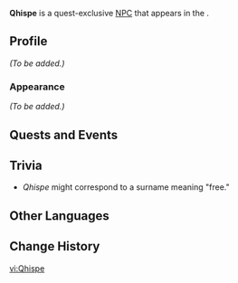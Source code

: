 {{Meta
<!-- Remove this template after adding the missing info -->
|missing_NPC_profile  = yes
<!--
|missing_NPC_idle     = yes
|missing_NPC_dialogue = yes
-->
}}
{{Character Infobox
|type             = Quest NPC
|image            = NPC Qhispe.png
|realname         = <!-- Optional, if different from in-game name -->
|deceased         = <!-- Past (for deceased prior to events of the game) or free response -->
|region           = Natlan
|location         = Natlan
|affiliation      = Masters of the Night-Wind
|title            = 

|ancestry         = <!-- Clan/family -->
|father           = 
|mother           = 
|spouse           = 
|sibling          = 
|child            = 
|relative         = 

|voiceEN          = 
|voiceCN          = 
|voiceJP          = 
|voiceKR          = 
}}
'''Qhispe''' is a quest-exclusive [[NPC]] that appears in the {{Quest|Despair Engulfs the Heavens}}.
<!--
==Location==
{{subst:#tag:gallery|
NPC Location {{subst:#titleparts:{{subst:PAGENAME}}}}.png{{subst:!}}{{subst:#titleparts:{{subst:PAGENAME}}}}'s location
NPC Location {{subst:#titleparts:{{subst:PAGENAME}}}} Context.png{{subst:!}}Additional context
}}
-->
==Profile==
<!--Detailed story/lore information goes here.-->
''(To be added.)''

===Appearance===
<!--Keep appearance section short and concise. Limit to 2 paragraphs with 3-4 sentences each.-->
''(To be added.)''

==Quests and Events==
{{Quests and Events}}
<!--
==Idle Quotes==
{{Dialogue Start}}
:{{DIcon|Idle}} {{Tx}}
::{{A|VO {{subst:#titleparts:{{subst:PAGENAME}}}} 01.ogg}} "{{Tx}}"
{{Dialogue End}}

==Dialogue==
{{Dialogue Start}}
:'''{{subst:#titleparts:{{subst:PAGENAME}}}}:''' 
:{{DIcon}}
{{Dialogue End}}

==Event Dialogue==
===Event Name===
{{Dialogue Start}}
:'''{{subst:#titleparts:{{subst:PAGENAME}}}}:'''
{{Dialogue End}}
-->
==Trivia==
* ''Qhispe'' might correspond to {{w|Quispe}} a {{w|Quechua people|Quechua}} surname meaning "free."

==Other Languages==
{{Other Languages|default_hidden=1
|en      = Qhispe
|zhs     = 琪丝佩
|zhs_rm  = Qísīpèi
|zht     = 琪絲佩
|zht_rm  = Qísīpèi
|ja      = キスプ
|ja_rm   = Kisupu
|ko      = 퀴스페
|es      = Quispe
|fr      = Qhispe
|ru      = Киспе
|th      = Qhispe
|vi      = Qhispe
|de      = Qhispe
|id      = Qhispe
|pt      = Qhispe
|tr      = Qhispe
|it      = Qhispe
}}

==Change History==
{{Change History|5.1}}
<!--
==References==
{{Reflist}}
-->

[[vi:Qhispe]]
